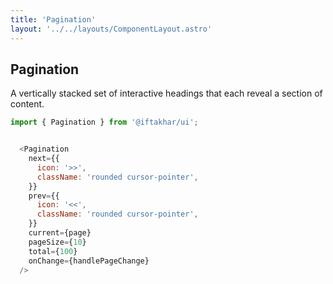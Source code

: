 ```yaml
---
title: 'Pagination'
layout: '../../layouts/ComponentLayout.astro'
---
```



## Pagination

A vertically stacked set of interactive headings that each reveal a section of content.

<div class='component-preview '>
  <Pagination client:load />
</div>

```js
import { Pagination } from '@iftakhar/ui';
```

```js

  <Pagination 
    next={{
      icon: '>>',
      className: 'rounded cursor-pointer',
    }}
    prev={{
      icon: '<<',
      className: 'rounded cursor-pointer',
    }}
    current={page}
    pageSize={10}
    total={100}
    onChange={handlePageChange}
  />
```
